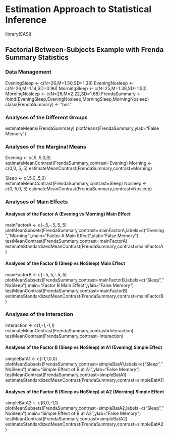# Estimation Approach to Statistical Inference

library(EASI)

## Factorial Between-Subjects Example with Frenda Summary Statistics

### Data Management

EveningSleep <- c(N=26,M=1.50,SD=1.38)
EveningNosleep <- c(N=26,M=1.14,SD=0.96)
MorningSleep <- c(N=25,M=1.38,SD=1.50)
MorningNosleep <- c(N=26,M=2.22,SD=1.68)
FrendaSummary <- rbind(EveningSleep,EveningNosleep,MorningSleep,MorningNosleep)
class(FrendaSummary) <- "bss"

### Analyses of the Different Groups

estimateMeans(FrendaSummary)
plotMeans(FrendaSummary,ylab="False Memory")

### Analyses of the Marginal Means

Evening <- c(.5,.5,0,0)
estimateMeanContrast(FrendaSummary,contrast=Evening)
Morning <- c(0,0,.5,.5)
estimateMeanContrast(FrendaSummary,contrast=Morning)

Sleep <- c(.5,0,.5,0)
estimateMeanContrast(FrendaSummary,contrast=Sleep)
Nosleep <- c(0,.5,0,.5)
estimateMeanContrast(FrendaSummary,contrast=Nosleep)

### Analyses of Main Effects 

#### Analyses of the Factor A (Evening vs Morning) Main Effect

mainFactorA <- c(-.5,-.5,.5,.5)
plotMeanSubsets(FrendaSummary,contrast=mainFactorA,labels=c("Evening","Morning"),main="Factor A Main Effect",ylab="False Memory")
testMeanContrast(FrendaSummary,contrast=mainFactorA)
estimateStandardizedMeanContrast(FrendaSummary,contrast=mainFactorA)

#### Analyses of the Factor B (Sleep vs NoSleep) Main Effect

mainFactorB <- c(-.5,.5,-.5,.5)
plotMeanSubsets(FrendaSummary,contrast=mainFactorB,labels=c("Sleep","NoSleep"),main="Factor B Main Effect",ylab="False Memory")
testMeanContrast(FrendaSummary,contrast=mainFactorB)
estimateStandardizedMeanContrast(FrendaSummary,contrast=mainFactorB)

### Analyses of the Interaction

Interaction <- c(1,-1,-1,1)
estimateMeanContrast(FrendaSummary,contrast=Interaction)
testMeanContrast(FrendaSummary,contrast=Interaction)

#### Analyses of the Factor B (Sleep vs NoSleep) at A1 (Evening) Simple Effect

simpleBatA1 <- c(-1,1,0,0)
plotMeanSubsets(FrendaSummary,contrast=simpleBatA1,labels=c("Sleep","NoSleep"),main="Simple Effect of B at A1",ylab="False Memory")
testMeanContrast(FrendaSummary,contrast=simpleBatA1)
estimateStandardizedMeanContrast(FrendaSummary,contrast=simpleBatA1)

#### Analyses of the Factor B (Sleep vs NoSleep) at A2 (Morning) Simple Effect

simpleBatA2 <- c(0,0,-1,1)
plotMeanSubsets(FrendaSummary,contrast=simpleBatA2,labels=c("Sleep","NoSleep"),main="Simple Effect of B at A2",ylab="False Memory")
testMeanContrast(FrendaSummary,contrast=simpleBatA2)
estimateStandardizedMeanContrast(FrendaSummary,contrast=simpleBatA2)
